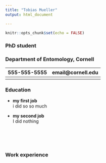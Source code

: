 ---
title: "Tobias Mueller"
output: html_document

---

```{r setup, include=FALSE}
knitr::opts_chunk$set(echo = FALSE)
```

### PhD student
### Department of Entomology, Cornell

555-555-5555 | email@cornell.edu
-------------|-----------------
  |  



### Education

* **my first job**  
  i did so so much
  
* **my second job**  
I did nothing


<br>
<br>
<br>

### Work experience


